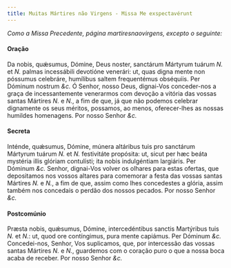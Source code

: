 ```yaml
---
title: Muitas Mártires não Virgens - Missa Me exspectavérunt
---
```


<em>Como a Missa Precedente, página martiresnaovirgens, excepto o seguinte:</em>

#### Oração

<div class="grid grid-cols-2 gap-5">
  <span class="text-justify">
    Da nobis, quǽsumus, Dómine, Deus noster, sanctárum Mártyrum tuárum
    <em>N. </em>et <em>N. </em>palmas incessábili devotióne venerári: ut, quas digna
    mente non póssumus celebráre, humílibus saltem frequentémus obséquiis. Per Dóminum
    nostrum <em>&c.</em>
  </span>
  <span class="text-justify">
    Ó Senhor, nosso Deus, dignai-Vos conceder-nos a graça de incessantemente
    venerarmos com devoção a vitória das vossas santas Mártires <em>N. </em>e
    <em>N.</em>, a fim de que, já que não podemos celebrar dignamente os seus
    méritos, possamos, ao menos, oferecer-lhes as nossas humildes homenagens.
    Por nosso Senhor <em>&c.</em>
  </span>
</div>

#### Secreta

<div class="grid grid-cols-2 gap-5">
  <span class="text-justify">
    Inténde, quǽsumus, Dómine, múnera altáribus tuis pro sanctárum Mártyrum
    tuárum <em>N. </em>et <em>N. </em>festivitáte propósita: ut, sicut per hæc
    beáta mystéria illis glóriam contulísti; ita nobis indulgéntiam largiáris.
    Per Dóminum <em>&c.</em>
  </span>
  <span class="text-justify">
    Senhor, dignai-Vos volver os olhares para estas ofertas, que depositamos nos
    vossos altares para comemorar a festa das vossas santas Mártires
    <em>N. </em>e <em>N.</em>, a fim de que, assim como lhes concedestes a glória,
    assim também nos concedais o perdão dos nossos pecados. Por nosso Senhor <em>&c.</em>
  </span>
</div>

#### Postcomúnio

<div class="grid grid-cols-2 gap-5">
  <span class="text-justify">
    Præsta nobis, quǽsumus, Dómine, intercedéntibus sanctis Martýribus tuis
    <em>N. </em>et <em>N.</em>: ut, quod ore contíngimus, pura mente capiámus. Per
    Dóminum <em>&c.</em>
  </span>
  <span class="text-justify">
    Concedei-nos, Senhor, Vos suplicamos, que, por intercessão das vossas santas
    Mártires <em>N. </em>e <em>N.</em>, guardemos com o coração puro o que a
    nossa boca acaba de receber. Por nosso Senhor <em>&c.</em>
  </span>
</div>
